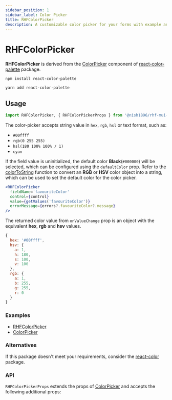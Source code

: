 ```yaml
---
sidebar_position: 1
sidebar_label: Color Picker
title: RHFColorPicker
description: A customizable color picker for your forms with example and API details for seamless functionality.
---
```



# RHFColorPicker

**RHFColorPicker** is derived from the [ColorPicker](https://www.npmjs.com/package/react-color-palette#usage) 
component of [react-color-palette](https://www.npmjs.com/package/react-color-palette) package.

```
npm install react-color-palette
```

```
yarn add react-color-palette
```

## Usage

```js
import RHFColorPicker, { RHFColorPickerProps } from '@nish1896/rhf-mui-components/misc/color-picker';
```

The color-picker accepts string value in `hex`, `rgb`, `hsl` or text format, such as:
- `#00ffff`
- `rgb(0 255 255)`
- `hsl(180 100% 100% / 1)`
- `cyan`

If the field value is uninitialized, the default color **Black**(`#000000`) will be selected,
which can be configured using the `defaultColor` prop. Refer to the
[colorToString](../../form-helpers/colorToString.md) function to convert
an **RGB** or **HSV** color object into a string, which can be used to
set the default color for the color picker.

```jsx
<RHFColorPicker
  fieldName='favouriteColor'
  control={control}
  value={getValues('favouriteColor')}
  errorMessage={errors?.favouriteColor?.message}
/>
```

The returned color value from `onValueChange` prop is an object with the equivalent
**hex**, **rgb** and **hsv** values.

```js
{
  hex: '#00ffff',
  hsv: {
    a: 1,
    h: 180,
    s: 100,
    v: 100
  },
  rgb: {
    a: 1,
    b: 255,
    g: 255,
    r: 0
  }
}
```

### Examples
- [RHFColorPicker](https://rhf-mui-components-examples.netlify.app/miscellaneous-components)
- [ColorPicker](https://www.npmjs.com/package/react-color-palette#usage)

### Alternatives
If this package doesn't meet your requirements, consider the
[react-color](https://www.npmjs.com/package/react-color) package.

### API
`RHFColorPickerProps` extends the props of [ColorPicker](https://www.npmjs.com/package/react-color-palette#api)
and accepts the following additional props:

<RHFColorPickerPropsTable />